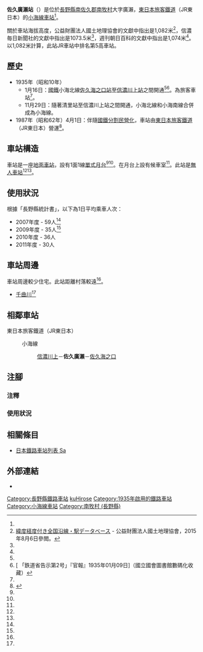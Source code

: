 {{NoteTA
|T=zh-hans:佐久广濑站;zh-hk:佐久廣瀨站;zh-tw:佐久廣瀨車站;
|1=zh-hans:佐久广濑站;zh-hk:佐久廣瀨站;zh-tw:佐久廣瀨車站;
}}
{{Infobox station
|公司色 = green
|站名 = 佐久廣瀨
|圖片 = Saku-Hirose station 20160717 100350.jpg
|圖片說明 = 車站全景（2016年7月17日）
|日文原名 = 佐久広瀬
|平假名 = さくひろせ
|羅馬拼音 = Saku-Hirose
|副站名 = 
|電報略號 = サセ<ref name="nagano-zeneki">{{Cite book|author=信濃毎日新聞社出版部 |title=長野県鉄道全駅 増補改訂版 |publisher=信濃毎日新聞社 |date=2011-07-24 |isbn=9784784071647 |page=156|language=ja}}</ref>
|所在地 = {{JPN}}[[長野縣|長野縣]][[南佐久郡|南佐久郡]][[南牧村_(長野縣)|南牧村]]大字廣瀨<ref name="nagano-zeneki"/>
|座標 = {{coord|36|0|13.78|N|138|31|9.57|E|type:railwaystation_region:JP-24|display=inline,title}}
|車站構造 = [[地面車站|地面車站]]
|月台配置 = 1面1線<ref name="nagano-zeneki"/>
|啟用年月日 = 1935年（[[昭和|昭和]]10年）1月16日<ref name="nagano-zeneki"/>
|廢站年月日 = 
|乘客人數 = 30
|上下車人次 = 
|統計年度 = 2011
|轉車 = 
|全寬備註 = [[無人車站|無人車站]]<br />海拔：1,082米<ref name="EkiDB"/>{{refnest|group=注|name=b|在另一文獻中指出是1073.5米<ref name="nagano-zeneki"/>和1074米<ref name="zeneki12">{{Cite book|title =週刊 JR全駅・全車両基地 |publisher = {{Translink|ja|朝日新聞出版}} |series=週刊朝日百科 |volume  =12号 大宮駅・野辺山駅・川原湯温泉駅ほか92駅 |date =2012-10-28 |page =25 |language=ja}}</ref>。}}
|adjacent = {{Adjacent stations|system=東日本旅客鐵道|line=小海線|left=信濃川上|right=佐久海之口|note-left=3.4km|note-mid=距離[[小淵澤站|小淵澤]]34.9km|note-right=4.5km}}
}}
'''佐久廣瀨站'''（{{jpn|j=佐久広瀬駅|hg=さくひろせえき|rm=Saku-Hirose eki|f=y}}）是位於[[長野縣|長野縣]][[南佐久郡|南佐久郡]][[南牧村_(長野縣)|南牧村]]大字廣瀨，[[東日本旅客鐵道|東日本旅客鐵道]]（JR東日本）的[[小海線|小海線]][[鐵路車站|車站]]<ref name="nagano-zeneki"/>。

關於車站海拔高度，公益財團法人國土地理協會的文獻中指出是1,082米<ref name="EkiDB">[http://www.kokudo.or.jp/database/004.html 緯度経度付き全国沿線・駅データベース] {{Wayback|url=http://www.kokudo.or.jp/database/004.html |date=20201223015704 }}{{ja icon}} - 公益財團法人國土地理協會，2015年8月6日參閲。</ref>，信濃毎日新聞社的文獻中指出是1073.5米<ref name="nagano-zeneki"/>，週刊朝日百科的文獻中指出是1,074米<ref name="zeneki12" />。以1,082米計算，此站JR車站中排名第5高車站。

== 歷史 ==
* 1935年（昭和10年）
**1月16日：[[日本國有鐵道|國鐵]]小海北線[[佐久海之口站|佐久海之口站]]至[[信濃川上站|信濃川上站]]之間開通<ref name="nagano-zeneki"/><ref>[{{NDLDC|2958882/4}} 「鉄道省告示第2号」『官報』1935年01月09日]（國立國會圖書館數碼化收藏）</ref>。為旅客車站<ref name="zeneki12"/>。
**11月29日：隨著清里站至信濃川上站之間開通，小海北線和小海南線合併成為小海線。
* 1987年（昭和62年）4月1日：伴隨[[國鐵分割民營化|國鐵分割民營化]]，車站由[[東日本旅客鐵道|東日本旅客鐵道]]（JR東日本）營運<ref>{{Cite book|author={{Translink|ja|曽根悟|曾根悟}}（監修） |title=週刊 歴史でめぐる鉄道全路線 国鉄・JR |editor=朝日新聞出版分冊百科編集部（編集） |publisher={{Translink|ja|朝日新聞出版}} |series=週刊朝日百科 |volume=3号 飯田線・身延線・小海線 |date=2009-07-26 |page=27 |language=ja}}</ref>。

== 車站構造 ==
車站是一座[[地面車站|地面車站]]，設有1面1線[[單式月台|單式月台]]<ref name="nagano-zeneki"/><ref name="zeneki12"/>。在月台上設有候車室<ref name="zeneki12"/>。此站是[[無人車站|無人車站]]<ref name="nagano-zeneki"/><ref name="zeneki12"/>。

== 使用狀況 ==
根據「長野縣統計書」，以下為1日平均乘車人次：
* 2007年度 - 59人<ref name="nagano-zeneki"/>
* 2009年度 - 35人<ref name="nagano-zeneki"/>
* 2010年度 - 36人
* 2011年度 - 30人

== 車站周邊 ==
車站周邊較少住宅。此站距離村落較遠<ref name="nagano-zeneki"/>。
* [[信濃川|千曲川]]<ref name="nagano-zeneki"/>

== 相鄰車站 ==
; 東日本旅客鐵道（JR東日本）
: {{Color|green|■}}小海線
:: [[信濃川上站|信濃川上]]－'''佐久廣瀨'''－[[佐久海之口站|佐久海之口]]
== 注腳 ==
=== 注釋 ===
{{Reflist|group="注"}}
=== 使用狀況 ===
{{Reflist}}
== 相關條目 ==
{{commons category|Saku-Hirose Station}}
* [[日本鐵路車站列表_Sa|日本鐵路車站列表 Sa]]
== 外部連結 ==
*{{外部連結/JR東日本車站|738|佐久廣瀨}}{{ja icon}}
{{小海線}}

{{DEFAULTSORT:Saku-Hirose}}
[[Category:長野縣鐵路車站|Category:長野縣鐵路車站]]
[[Category:日本鐵路車站_Sa|kuHirose]]
[[Category:1935年啟用的鐵路車站|Category:1935年啟用的鐵路車站]]
[[Category:小海線車站|Category:小海線車站]]
[[Category:南牧村_(長野縣)|Category:南牧村 (長野縣)]]